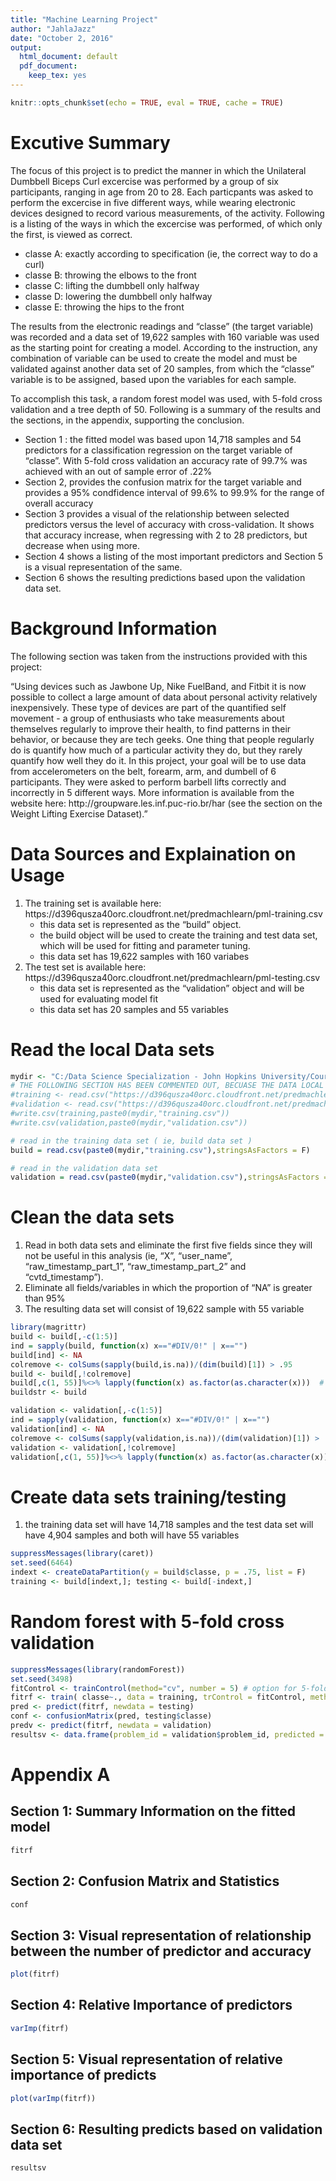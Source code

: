 ---
title: "Machine Learning Project"
author: "JahlaJazz"
date: "October 2, 2016"
output:
  html_document: default
  pdf_document:
    keep_tex: yes
---

```{r setup, include=FALSE}
knitr::opts_chunk$set(echo = TRUE, eval = TRUE, cache = TRUE)
```
# Excutive Summary

The focus of this project is to predict the manner in which the Unilateral Dumbbell Biceps Curl excercise was performed by a group of six participants, ranging in age from 20 to 28. Each particpants was asked to perform the excercise in five different ways, while wearing electronic devices designed to record various measurements, of the activity. Following is a listing of the ways in which the excercise was performed, of which only the first, is viewed as correct.

  * classe A: exactly according to specification (ie, the correct way to do a curl)
  * classe B: throwing the elbows to the front
  * classe C: lifting the dumbbell only halfway
  * classe D: lowering the dumbbell only halfway
  * classe E: throwing the hips to the front
  
The results from the electronic readings and "classe" (the target variable) was recorded and a data set of 19,622 samples with 160 variable was used as the starting point for creating a model. According to the instruction, any combination of variable can be used to create the model and must be validated against another data set of 20 samples, from which the "classe" variable is to be assigned, based upon the variables for each sample.

To accomplish this task, a random forest model was used, with 5-fold cross validation and a tree depth of 50. Following is a summary of the results and the sections, in the appendix, supporting the conclusion.

  * Section 1 : the fitted model was based upon 14,718 samples and 54 predictors for a classification regression on the target variable of "classe". With 5-fold cross validation an accuracy rate of 99.7% was achieved with an out of sample error of .22%
  * Section 2, provides the confusion matrix for the target variable and provides a 95% condfidence interval of 99.6% to 99.9% for the range of overall accuracy
  * Section 3 provides a visual of the relationship between selected predictors versus the level of accuracy with cross-validation. It shows that accuracy increase, when regressing with 2 to 28 predictors, but decrease when using more.
  * Section 4 shows a listing of the most important predictors and Section 5 is a visual representation of the same.
  * Section 6 shows the resulting predictions based upon the validation data set.

# Background Information 

The following section was taken from the instructions provided with this project:

"Using devices such as Jawbone Up, Nike FuelBand, and Fitbit it is now possible to collect a large amount of data about personal activity relatively inexpensively. These type of devices are part of the quantified self movement - a group of enthusiasts who take measurements about themselves regularly to improve their health, to find patterns in their behavior, or because they are tech geeks. One thing that people regularly do is quantify how much of a particular activity they do, but they rarely quantify how well they do it. In this project, your goal will be to use data from accelerometers on the belt, forearm, arm, and dumbell of 6 participants. They were asked to perform barbell lifts correctly and incorrectly in 5 different ways. More information is available from the website here: http://groupware.les.inf.puc-rio.br/har (see the section on the Weight Lifting Exercise Dataset)."

# Data Sources and Explaination on Usage

1. The training set is available here: https://d396qusza40orc.cloudfront.net/predmachlearn/pml-training.csv 
     * this data set is represented as the "build" object.
     * the build object will be used to create the training and test data set, which will be used for fitting and parameter tuning.
     * this data set has 19,622 samples with 160 variabes
2. The test set is available here: https://d396qusza40orc.cloudfront.net/predmachlearn/pml-testing.csv 
     * this data set is represented as the "validation" object and will be used for evaluating model fit 
     * this data set has 20 samples and 55 variables 

# Read the local Data sets

```{r}
mydir <- "C:/Data Science Specialization - John Hopkins University/Course 8 - Practical Machine Learning/Project/"
# THE FOLLOWING SECTION HAS BEEN COMMENTED OUT, BECUASE THE DATA LOCAL
#training <- read.csv("https://d396qusza40orc.cloudfront.net/predmachlearn/pml-training.csv")
#validation <- read.csv("https://d396qusza40orc.cloudfront.net/predmachlearn/pml-testing.csv")
#write.csv(training,paste0(mydir,"training.csv"))
#write.csv(validation,paste0(mydir,"validation.csv"))

# read in the training data set ( ie, build data set )
build = read.csv(paste0(mydir,"training.csv"),stringsAsFactors = F)

# read in the validation data set
validation = read.csv(paste0(mydir,"validation.csv"),stringsAsFactors = F)
```

# Clean the data sets
1. Read in both data sets and eliminate the first five fields since they will not be useful in this analysis (ie, "X", "user_name", "raw_timestamp_part_1", "raw_timestamp_part_2" and "cvtd_timestamp").
2. Eliminate all fields/variables in which the proportion of "NA" is greater than 95%
3. The resulting data set will consist of 19,622 sample with 55 variable

```{r} 
library(magrittr)
build <- build[,-c(1:5)]
ind = sapply(build, function(x) x=="#DIV/0!" | x=="")
build[ind] <- NA 
colremove <- colSums(sapply(build,is.na))/(dim(build)[1]) > .95
build <- build[,!colremove]
build[,c(1, 55)]%<>% lapply(function(x) as.factor(as.character(x)))  # create factor variable  
buildstr <- build

validation <- validation[,-c(1:5)]
ind = sapply(validation, function(x) x=="#DIV/0!" | x=="")
validation[ind] <- NA
colremove <- colSums(sapply(validation,is.na))/(dim(validation)[1]) > .95
validation <- validation[,!colremove]
validation[,c(1, 55)]%<>% lapply(function(x) as.factor(as.character(x)))  # create factor variable
```

# Create data sets training/testing
1. the training data set will have 14,718 samples and the test data set will have 4,904 samples and both will have 55 variables 
```{r}
suppressMessages(library(caret))
set.seed(6464)
indext <- createDataPartition(y = build$classe, p = .75, list = F)
training <- build[indext,]; testing <- build[-indext,] 
```

# Random forest with 5-fold cross validation
```{r}
suppressMessages(library(randomForest))
set.seed(3498)
fitControl <- trainControl(method="cv", number = 5) # option for 5-fold cross validation
fitrf <- train( classe~., data = training, trControl = fitControl, method = "rf", ntree = 50)
pred <- predict(fitrf, newdata = testing)
conf <- confusionMatrix(pred, testing$classe)
predv <- predict(fitrf, newdata = validation)
resultsv <- data.frame(problem_id = validation$problem_id, predicted = predv)
```


# Appendix A
## Section 1: Summary Information on the fitted model
```{r}
fitrf
```

## Section 2: Confusion Matrix and Statistics
```{r}
conf
```

## Section 3: Visual representation of relationship between the number of predictor and accuracy
```{r, fig.height= 9, fig.width= 8}
plot(fitrf)
```

## Section 4: Relative Importance of predictors
```{r}
varImp(fitrf)
```

## Section 5: Visual representation of relative importance of predicts
```{r, fig.height= 9, fig.width= 8}
plot(varImp(fitrf))
```

## Section 6: Resulting predicts based on validation data set
```{r}
resultsv
```